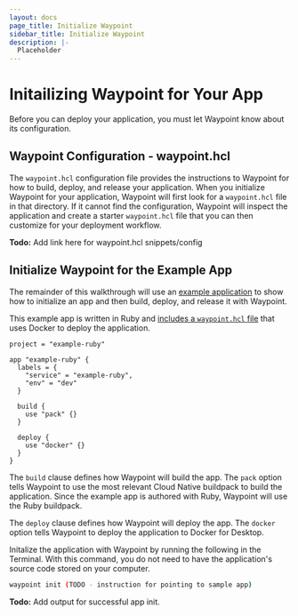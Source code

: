 ```yaml
---
layout: docs
page_title: Initialize Waypoint
sidebar_title: Initialize Waypoint
description: |-
  Placeholder
---
```


# Initailizing Waypoint for Your App

Before you can deploy your application, you must let Waypoint know about its configuration.

## Waypoint Configuration - waypoint.hcl

The `waypoint.hcl` configuration file provides the instructions to Waypoint for how to build, deploy, and release your application. When you initialize Waypoint for your application, Waypoint will first look for a `waypoint.hcl` file in that directory. If it cannot find the configuration, Waypoint will inspect the application and create a starter `waypoint.hcl` file that you can then customize for your deployment workflow.

**Todo:** Add link here for waypoint.hcl snippets/config

## Initialize Waypoint for the Example App

The remainder of this walkthrough will use an [example application](https://github.com/hashicorp/waypoint-examples/tree/master/ruby) to show how to initialize an app and then build, deploy, and release it with Waypoint.

This example app is written in Ruby and [includes a `waypoint.hcl` file](https://github.com/hashicorp/waypoint-examples/blob/master/ruby/waypoint.hcl) that uses Docker to deploy the application.

```shell
project = "example-ruby"

app "example-ruby" {
  labels = {
    "service" = "example-ruby",
    "env" = "dev"
  }

  build {
    use "pack" {}
  }

  deploy {
    use "docker" {}
  }
}
```

The `build` clause defines how Waypoint will build the app. The `pack` option tells Waypoint to use the most relevant Cloud Native buildpack to build the application. Since the example app is authored with Ruby, Waypoint will use the Ruby buildpack.

The `deploy` clause defines how Waypoint will deploy the app. The `docker` option tells Waypoint to deploy the application to Docker for Desktop.

Initalize the application with Waypoint by running the following in the Terminal. With this command, you do not need to have the application's source code stored on your computer.

```bash
waypoint init (TODO - instruction for pointing to sample app)
```

**Todo:** Add output for successful app init.
